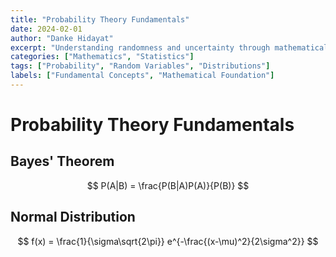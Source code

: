 ```yaml
---
title: "Probability Theory Fundamentals"
date: 2024-02-01
author: "Danke Hidayat"
excerpt: "Understanding randomness and uncertainty through mathematical principles."
categories: ["Mathematics", "Statistics"]
tags: ["Probability", "Random Variables", "Distributions"]
labels: ["Fundamental Concepts", "Mathematical Foundation"]
---
```


# Probability Theory Fundamentals

## Bayes' Theorem

$$
P(A|B) = \frac{P(B|A)P(A)}{P(B)}
$$

## Normal Distribution

$$
f(x) = \frac{1}{\sigma\sqrt{2\pi}} e^{-\frac{(x-\mu)^2}{2\sigma^2}}
$$
